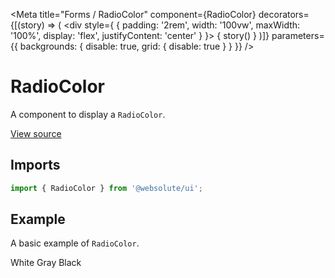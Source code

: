 
<Meta
  title="Forms / RadioColor"
  component={RadioColor}
  decorators={[(story) => (
    <div style={ { padding: '2rem', width: '100vw', maxWidth: '100%', display: 'flex', justifyContent: 'center' } }>
      { story() }
    </div>
  )]}
  parameters={{ backgrounds: { disable: true, grid: { disable: true } } }}
/>

# RadioColor

A component to display a `RadioColor`.

[View source](https://github.com/actarian/design-system/tree/main/src/ui/forms/radio-color)

## Imports

```js
import { RadioColor } from '@websolute/ui';
```

## Example

A basic example of `RadioColor`.

<Canvas>
  <Story name="default">
    <div style={{ padding: '4rem', fontSize: '2rem' }}>
      <Flex flexWrap="wrap" gap="1rem" marginBottom="3rem">
        <RadioColor name='color' value='white' color='white' size='lg'>White</RadioColor>
        <RadioColor name='color' value='gray' color='gray' size='lg'>Gray</RadioColor>
        <RadioColor name='color' value='black' color='black' size='lg'>Black</RadioColor>
      </Flex>
    </div>
  </Story>
  <Story name="sizes">
    <div style={{ padding: '4rem', fontSize: '2rem' }}>
      <Flex flexWrap="wrap" gap="1rem" marginBottom="3rem">
        <RadioColor name='color' value='yellow' color='yellow' size="xs" />
        <RadioColor name='color' value='purple' color='purple' size="sm" />
        <RadioColor name='color' value='red' color='red' size="md" />
        <RadioColor name='color' value='green' color='green' size="lg" />
        <RadioColor name='color' value='blue' color='blue' size="xl" />
      </Flex>
    </div>
  </Story>
</Canvas>
